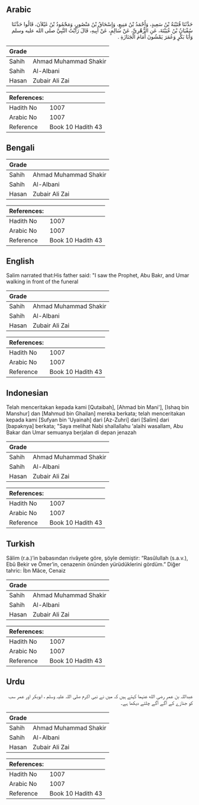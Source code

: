 ## Arabic


<div dir="rtl" lang="ar" style={{fontSize:'larger',backgroundColor:'#f8f9fa',padding:20}}>
حَدَّثَنَا قُتَيْبَةُ بْنُ سَعِيدٍ، وَأَحْمَدُ بْنُ مَنِيعٍ، وَإِسْحَاقُ بْنُ مَنْصُورٍ، وَمَحْمُودُ بْنُ غَيْلاَنَ، قَالُوا حَدَّثَنَا سُفْيَانُ بْنُ عُيَيْنَةَ، عَنِ الزُّهْرِيِّ، عَنْ سَالِمٍ، عَنْ أَبِيهِ، قَالَ رَأَيْتُ النَّبِيَّ صلى الله عليه وسلم وَأَبَا بَكْرٍ وَعُمَرَ يَمْشُونَ أَمَامَ الْجَنَازَةِ ‏.‏
</div>
<div style={{backgroundColor:'#f8f9fa',padding:20, marginBottom: 10}}><table> <thead> <tr> <th>Grade</th> <th></th> </tr> </thead> <tbody> <tr><td>Sahih</td><td>Ahmad Muhammad Shakir</td></tr><tr><td>Sahih</td><td>Al-Albani</td></tr><tr><td>Hasan</td><td>Zubair Ali Zai</td></tr></tbody></table><table> <thead> <tr> <th>References:</th> <th></th> </tr> </thead> <tbody><tr><td>Hadith No</td><td>1007</td></tr><tr><td>Arabic No</td><td>1007</td></tr><tr><td>Reference</td><td>Book 10 Hadith 43</td></tr></tbody></table></div>

## Bengali


<div dir="ltr" lang="bn" style={{fontSize:'larger',backgroundColor:'#f8f9fa',padding:20}}>

</div>
<div style={{backgroundColor:'#f8f9fa',padding:20, marginBottom: 10}}><table> <thead> <tr> <th>Grade</th> <th></th> </tr> </thead> <tbody> <tr><td>Sahih</td><td>Ahmad Muhammad Shakir</td></tr><tr><td>Sahih</td><td>Al-Albani</td></tr><tr><td>Hasan</td><td>Zubair Ali Zai</td></tr></tbody></table><table> <thead> <tr> <th>References:</th> <th></th> </tr> </thead> <tbody><tr><td>Hadith No</td><td>1007</td></tr><tr><td>Arabic No</td><td>1007</td></tr><tr><td>Reference</td><td>Book 10 Hadith 43</td></tr></tbody></table></div>

## English


<div dir="ltr" lang="en" style={{fontSize:'larger',backgroundColor:'#f8f9fa',padding:20}}>
Salim narrated that:His father said: "I saw the Prophet, Abu Bakr, and Umar walking in front of the funeral
</div>
<div style={{backgroundColor:'#f8f9fa',padding:20, marginBottom: 10}}><table> <thead> <tr> <th>Grade</th> <th></th> </tr> </thead> <tbody> <tr><td>Sahih</td><td>Ahmad Muhammad Shakir</td></tr><tr><td>Sahih</td><td>Al-Albani</td></tr><tr><td>Hasan</td><td>Zubair Ali Zai</td></tr></tbody></table><table> <thead> <tr> <th>References:</th> <th></th> </tr> </thead> <tbody><tr><td>Hadith No</td><td>1007</td></tr><tr><td>Arabic No</td><td>1007</td></tr><tr><td>Reference</td><td>Book 10 Hadith 43</td></tr></tbody></table></div>

## Indonesian


<div dir="ltr" lang="id" style={{fontSize:'larger',backgroundColor:'#f8f9fa',padding:20}}>
Telah menceritakan kepada kami [Qutaibah], [Ahmad bin Mani'], [Ishaq bin Manshur] dan [Mahmud bin Ghailan] mereka berkata; telah menceritakan kepada kami [Sufyan bin 'Uyainah] dari [Az-Zuhri] dari [Salim] dari [bapaknya] berkata; "Saya melihat Nabi shallallahu 'alaihi wasallam, Abu Bakar dan Umar semuanya berjalan di depan jenazah
</div>
<div style={{backgroundColor:'#f8f9fa',padding:20, marginBottom: 10}}><table> <thead> <tr> <th>Grade</th> <th></th> </tr> </thead> <tbody> <tr><td>Sahih</td><td>Ahmad Muhammad Shakir</td></tr><tr><td>Sahih</td><td>Al-Albani</td></tr><tr><td>Hasan</td><td>Zubair Ali Zai</td></tr></tbody></table><table> <thead> <tr> <th>References:</th> <th></th> </tr> </thead> <tbody><tr><td>Hadith No</td><td>1007</td></tr><tr><td>Arabic No</td><td>1007</td></tr><tr><td>Reference</td><td>Book 10 Hadith 43</td></tr></tbody></table></div>

## Turkish


<div dir="ltr" lang="tr" style={{fontSize:'larger',backgroundColor:'#f8f9fa',padding:20}}>
Sâlim (r.a.)’in babasından rivâyete göre, şöyle demiştir: “Rasûlullah (s.a.v.), Ebû Bekir ve Ömer’in, cenazenin önünden yürüdüklerini gördüm.” Diğer tahric: İbn Mâce, Cenaiz
</div>
<div style={{backgroundColor:'#f8f9fa',padding:20, marginBottom: 10}}><table> <thead> <tr> <th>Grade</th> <th></th> </tr> </thead> <tbody> <tr><td>Sahih</td><td>Ahmad Muhammad Shakir</td></tr><tr><td>Sahih</td><td>Al-Albani</td></tr><tr><td>Hasan</td><td>Zubair Ali Zai</td></tr></tbody></table><table> <thead> <tr> <th>References:</th> <th></th> </tr> </thead> <tbody><tr><td>Hadith No</td><td>1007</td></tr><tr><td>Arabic No</td><td>1007</td></tr><tr><td>Reference</td><td>Book 10 Hadith 43</td></tr></tbody></table></div>

## Urdu


<div dir="rtl" lang="ur" style={{fontSize:'larger',backgroundColor:'#f8f9fa',padding:20}}>
عبداللہ بن عمر رضی الله عنہما کہتے ہیں کہ میں نے نبی اکرم صلی اللہ علیہ وسلم ، ابوبکر اور عمر سب کو جنازے کے آگے آگے چلتے دیکھا ہے۔
</div>
<div style={{backgroundColor:'#f8f9fa',padding:20, marginBottom: 10}}><table> <thead> <tr> <th>Grade</th> <th></th> </tr> </thead> <tbody> <tr><td>Sahih</td><td>Ahmad Muhammad Shakir</td></tr><tr><td>Sahih</td><td>Al-Albani</td></tr><tr><td>Hasan</td><td>Zubair Ali Zai</td></tr></tbody></table><table> <thead> <tr> <th>References:</th> <th></th> </tr> </thead> <tbody><tr><td>Hadith No</td><td>1007</td></tr><tr><td>Arabic No</td><td>1007</td></tr><tr><td>Reference</td><td>Book 10 Hadith 43</td></tr></tbody></table></div>